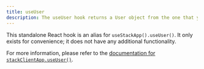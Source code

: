 ```yaml
---
title: useUser
description: The useUser hook returns a User object from the one that you provided in the StackProvider component.
---
```


This standalone React hook is an alias for `useStackApp().useUser()`. It only exists for convenience; it does not have any additional functionality.

For more information, please refer to the [documentation for `stackClientApp.useUser()`](../objects/stack-app.mdx#stackclientappuseuseroptions).
